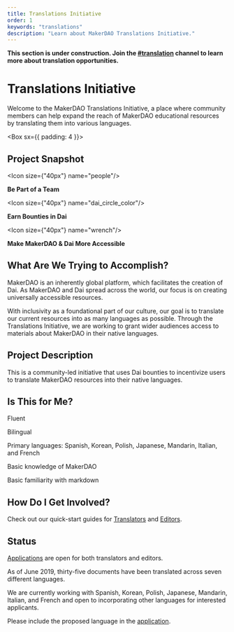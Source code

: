 ```yaml
---
title: Translations Initiative
order: 1
keywords: "translations"
description: "Learn about MakerDAO Translations Initiative."
---
```


<StatusBanner warning>

**This section is under construction. Join the [#translation](https://chat.makerdao.com/channel/translation) channel to learn more about translation opportunities.**

</StatusBanner>

# Translations Initiative

Welcome to the MakerDAO Translations Initiative, a place where community members can help expand the reach of MakerDAO educational resources by translating them into various languages.

<Box sx={{ padding: 4 }}>

## Project Snapshot

<Chocolate>

<Box>

<Icon size={"40px"} name="people"/>

**Be Part of a Team**

</Box>

<Box>

<Icon size={"40px"} name="dai_circle_color"/>

**Earn Bounties in Dai**

</Box>

<Box>

<Icon size={"40px"} name="wrench"/>

**Make MakerDAO & Dai More Accessible**

</Box>

</Chocolate>

</Box>

## What Are We Trying to Accomplish?

MakerDAO is an inherently global platform, which facilitates the creation of Dai. As MakerDAO and Dai spread across the world, our focus is on creating universally accessible resources. 

With inclusivity as a foundational part of our culture, our goal is to translate our current resources into as many languages as possible. Through the Translations Initiative, we are working to grant wider audiences access to materials about MakerDAO in their native languages.

## Project Description

This is a community-led initiative that uses Dai bounties to incentivize users to translate MakerDAO resources into their native languages.

## Is This for Me?

<Checklist>

Fluent

Bilingual

Primary languages: Spanish, Korean, Polish, Japanese, Mandarin, Italian, and French

Basic knowledge of MakerDAO

Basic familiarity with markdown

</Checklist>

## How Do I Get Involved?

Check out our quick-start guides for [Translators](/contribute/translations/translators/) and [Editors](/contribute/translations/editors/).

## Status

[Applications](https://airtable.com/shr415iT3e8S8nuzS) are open for both translators and editors.

As of June 2019, thirty-five documents have been translated across seven different languages. 

We are currently working with Spanish, Korean, Polish, Japanese, Mandarin, Italian, and French and open to incorporating other languages for interested applicants. 

Please include the proposed language in the [application](https://airtable.com/shr415iT3e8S8nuzS).

